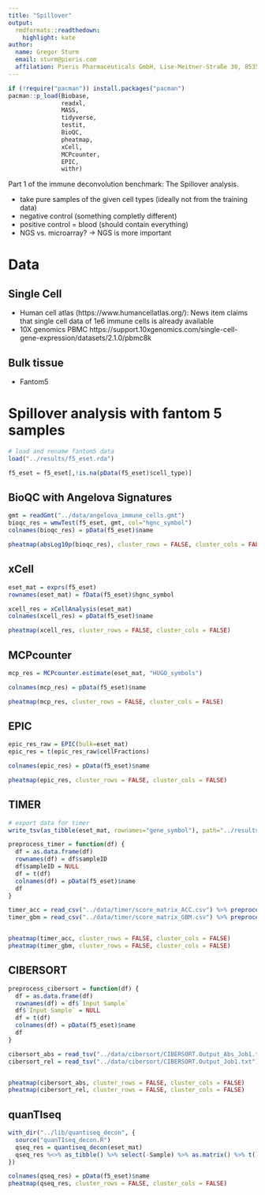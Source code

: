 ```yaml
---
title: "Spillover"
output:
  rmdformats::readthedown:
    highlight: kate
author: 
  name: Gregor Sturm
  email: sturm@pieris.com
  affilation: Pieris Pharmaceuticals GmbH, Lise-Meitner-Straße 30, 85354 Freising, Germany
---
```



```r
if (!require("pacman")) install.packages("pacman")
pacman::p_load(Biobase, 
               readxl,
               MASS,
               tidyverse,
               testit,
               BioQC,
               pheatmap,
               xCell,
               MCPcounter,
               EPIC,
               withr)

```

Part 1 of the immune deconvolution benchmark: The Spillover analysis. 

* take pure samples of the given cell types (ideally not from the training data)
* negative control (something completly different)
* positive control = blood (should contain everything)
* NGS vs. microarray? 
-> NGS is more important 


# Data
## Single Cell
* Human cell atlas (https://www.humancellatlas.org/): News item claims that single cell data of 1e6 immune cells is already available
* 10X genomics PBMC https://support.10xgenomics.com/single-cell-gene-expression/datasets/2.1.0/pbmc8k


## Bulk tissue 
* Fantom5 


# Spillover analysis with fantom 5 samples
```r
# load and rename fantom5 data
load("../results/f5_eset.rda")

f5_eset = f5_eset[,!is.na(pData(f5_eset)$cell_type)]
```

## BioQC with Angelova Signatures
```r
gmt = readGmt("../data/angelova_immune_cells.gmt")
bioqc_res = wmwTest(f5_eset, gmt, col="hgnc_symbol")
colnames(bioqc_res) = pData(f5_eset)$name

pheatmap(absLog10p(bioqc_res), cluster_rows = FALSE, cluster_cols = FALSE)
```


## xCell
```r
eset_mat = exprs(f5_eset)
rownames(eset_mat) = fData(f5_eset)$hgnc_symbol

xcell_res = xCellAnalysis(eset_mat)
colnames(xcell_res) = pData(f5_eset)$name

pheatmap(xcell_res, cluster_rows = FALSE, cluster_cols = FALSE)

```


## MCPcounter
```r
mcp_res = MCPcounter.estimate(eset_mat, "HUGO_symbols")

colnames(mcp_res) = pData(f5_eset)$name

pheatmap(mcp_res, cluster_rows = FALSE, cluster_cols = FALSE)

```


## EPIC
```r
epic_res_raw = EPIC(bulk=eset_mat)
epic_res = t(epic_res_raw$cellFractions)

colnames(epic_res) = pData(f5_eset)$name

pheatmap(epic_res, cluster_rows = FALSE, cluster_cols = FALSE)

```



## TIMER
```r
# export data for timer
write_tsv(as_tibble(eset_mat, rownames="gene_symbol"), path="../results/timer_input.tsv")

preprocess_timer = function(df) {
  df = as.data.frame(df)
  rownames(df) = df$sampleID
  df$sampleID = NULL
  df = t(df)
  colnames(df) = pData(f5_eset)$name
  df
}

timer_acc = read_csv("../data/timer/score_matrix_ACC.csv") %>% preprocess_timer()
timer_gbm = read_csv("../data/timer/score_matrix_GBM.csv") %>% preprocess_timer()


pheatmap(timer_acc, cluster_rows = FALSE, cluster_cols = FALSE)
pheatmap(timer_gbm, cluster_rows = FALSE, cluster_cols = FALSE)


```


## CIBERSORT
```r
preprocess_cibersort = function(df) {
  df = as.data.frame(df)
  rownames(df) = df$`Input Sample`
  df$`Input Sample` = NULL
  df = t(df)
  colnames(df) = pData(f5_eset)$name
  df
}

cibersort_abs = read_tsv("../data/cibersort/CIBERSORT.Output_Abs_Job1.txt") %>% select(-`Pearson Correlation`, -`Absolute score`, -`P-value`) %>% preprocess_cibersort()
cibersort_rel = read_tsv("../data/cibersort/CIBERSORT.Output_Job1.txt") %>% select(-`P-value`, -`Pearson Correlation`, -`RMSE`) %>% preprocess_cibersort()


pheatmap(cibersort_abs, cluster_rows = FALSE, cluster_cols = FALSE)
pheatmap(cibersort_rel, cluster_rows = FALSE, cluster_cols = FALSE)


```

## quanTIseq
```r
with_dir("../lib/quantiseq_decon", {
  source("quanTIseq_decon.R")
  qseq_res = quantiseq_decon(eset_mat) 
  qseq_res %<>% as_tibble() %>% select(-Sample) %>% as.matrix() %>% t()
})

colnames(qseq_res) = pData(f5_eset)$name
pheatmap(qseq_res, cluster_rows = FALSE, cluster_cols = FALSE)


```
